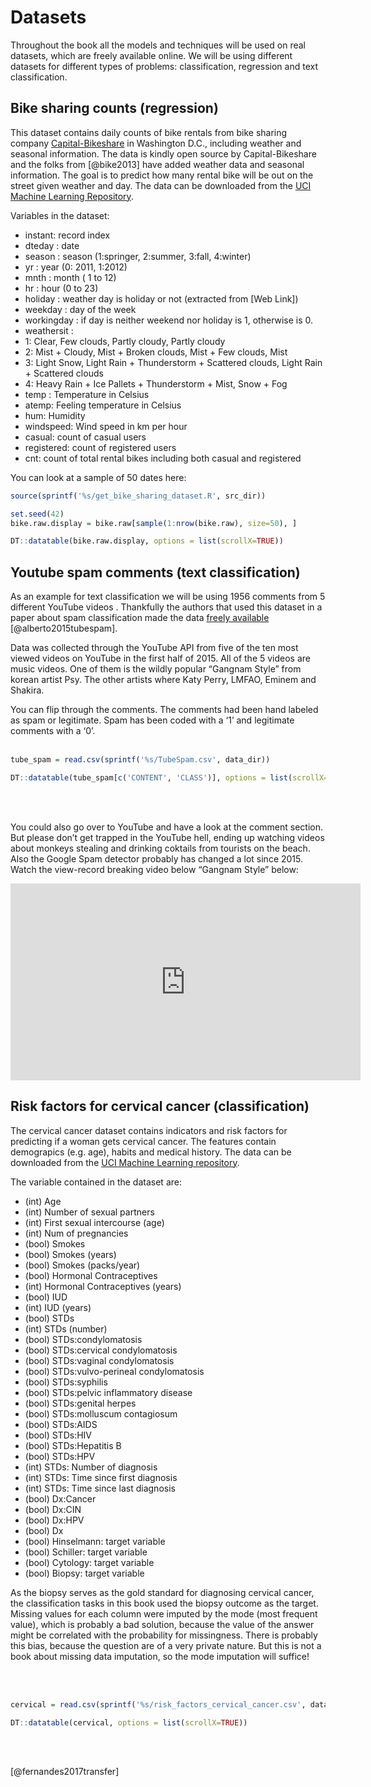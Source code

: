 # Datasets {#data}
Throughout the book all the models and techniques will be used on real datasets, which are freely available online.
We will be using different datasets for different types of problems: classification, regression and text classification.

## Bike sharing counts (regression) {#bike.data}
This dataset contains daily counts of bike rentals from bike sharing company [Capital-Bikeshare](https://www.capitalbikeshare.com/) in Washington D.C., including weather and seasonal information.
The data is kindly open source by Capital-Bikeshare and the folks from [@bike2013] have added  weather data and seasonal information. The goal is to predict how many rental bike will be out on the street given weather and day. The data can be downloaded from the [UCI Machine Learning Repository](http://archive.ics.uci.edu/ml/datasets/Bike+Sharing+Dataset).


Variables in the dataset:

- instant: record index
- dteday : date
- season : season (1:springer, 2:summer, 3:fall, 4:winter)
- yr : year (0: 2011, 1:2012)
- mnth : month ( 1 to 12)
- hr : hour (0 to 23)
- holiday : weather day is holiday or not (extracted from [Web Link])
- weekday : day of the week
- workingday : if day is neither weekend nor holiday is 1, otherwise is 0.
+ weathersit :
- 1: Clear, Few clouds, Partly cloudy, Partly cloudy
- 2: Mist + Cloudy, Mist + Broken clouds, Mist + Few clouds, Mist
- 3: Light Snow, Light Rain + Thunderstorm + Scattered clouds, Light Rain + Scattered clouds
- 4: Heavy Rain + Ice Pallets + Thunderstorm + Mist, Snow + Fog
- temp : Temperature in Celsius
- atemp: Feeling temperature in Celsius
- hum: Humidity
- windspeed: Wind speed in km per hour
- casual: count of casual users
- registered: count of registered users
- cnt: count of total rental bikes including both casual and registered


You can look at a sample of 50 dates here:
```r
source(sprintf('%s/get_bike_sharing_dataset.R', src_dir))

set.seed(42)
bike.raw.display = bike.raw[sample(1:nrow(bike.raw), size=50), ]

DT::datatable(bike.raw.display, options = list(scrollX=TRUE))
```

## Youtube spam comments (text classification) {#spam.data}
As an example for text classification we will be using 1956 comments from 5 different YouTube videos . Thankfully the authors that used this dataset in a paper about spam classification made the data  [freely available](http://dcomp.sor.ufscar.br/talmeida/youtubespamcollection/) [@alberto2015tubespam].

Data was collected through the YouTube API from five of the ten most viewed videos
on YouTube in the first half of 2015. All of the 5 videos are music videos. One of them is the wildly popular "Gangnam Style" from korean artist Psy. The other artists where Katy Perry, LMFAO, Eminem and Shakira.


You can flip through the comments. The comments had been hand labeled as spam or legitimate.
Spam has been coded with a '1' and legitimate comments with a '0'.
<br />
<br />

```r
tube_spam = read.csv(sprintf('%s/TubeSpam.csv', data_dir))

DT::datatable(tube_spam[c('CONTENT', 'CLASS')], options = list(scrollX=TRUE))
```
<br />
<br />

You could also go over to YouTube and have a look at the comment section. But please don't get trapped in the YouTube hell, ending up watching videos about monkeys stealing and drinking coktails from tourists on the beach. Also the Google Spam detector probably has changed a lot since 2015. Watch the view-record breaking video below "Gangnam Style" below:

<iframe width="560" height="315" src="https://www.youtube.com/embed/9bZkp7q19f0" frameborder="0" allowfullscreen></iframe>

## Risk factors for cervical cancer (classification) {#cervical.data}

The cervical cancer dataset contains indicators and risk factors for predicting if a woman gets cervical cancer. The features contain demograpics (e.g. age), habits and medical history. The data can be downloaded from the [UCI Machine Learning repository](https://archive.ics.uci.edu/ml/datasets/Cervical+cancer+%28Risk+Factors%29).

The variable contained in the dataset are:

- (int) Age
- (int) Number of sexual partners
- (int) First sexual intercourse (age)
- (int) Num of pregnancies
- (bool) Smokes
- (bool) Smokes (years)
- (bool) Smokes (packs/year)
- (bool) Hormonal Contraceptives
- (int) Hormonal Contraceptives (years)
- (bool) IUD
- (int) IUD (years)
- (bool) STDs
- (int) STDs (number)
- (bool) STDs:condylomatosis
- (bool) STDs:cervical condylomatosis
- (bool) STDs:vaginal condylomatosis
- (bool) STDs:vulvo-perineal condylomatosis
- (bool) STDs:syphilis
- (bool) STDs:pelvic inflammatory disease
- (bool) STDs:genital herpes
- (bool) STDs:molluscum contagiosum
- (bool) STDs:AIDS
- (bool) STDs:HIV
- (bool) STDs:Hepatitis B
- (bool) STDs:HPV
- (int) STDs: Number of diagnosis
- (int) STDs: Time since first diagnosis
- (int) STDs: Time since last diagnosis
- (bool) Dx:Cancer
- (bool) Dx:CIN
- (bool) Dx:HPV
- (bool) Dx
- (bool) Hinselmann: target variable
- (bool) Schiller: target variable
- (bool) Cytology: target variable
- (bool) Biopsy: target variable

As the biopsy serves as the gold standard for diagnosing cervical cancer, the classification tasks in this book used the biopsy outcome as the target.
Missing values for each column were imputed by the mode (most frequent value), which is probably a bad solution, because the value of the answer might be correlated with the probability for missingness.
There is probably this bias, because the question are of a very private nature.
But this is not a book about missing data imputation, so the mode imputation will suffice!

<br />
<br />

```r
cervical = read.csv(sprintf('%s/risk_factors_cervical_cancer.csv', data_dir))

DT::datatable(cervical, options = list(scrollX=TRUE))
```
<br />
<br />



[@fernandes2017transfer]
